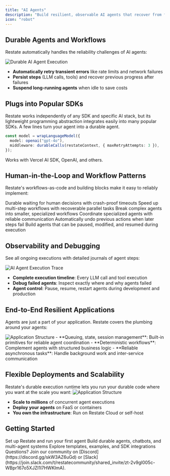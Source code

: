 ```yaml
---
title: "AI Agents"
description: "Build resilient, observable AI agents that recover from failures and handle complex multi-step tasks."
icon: "robot"
---
```


## Durable Agents and Workflows

Restate automatically handles the reliability challenges of AI agents:

<img src="/img/usecases/agents/durable-execution-animation-agents.gif" alt="Durable AI Agent Execution" />

- **Automatically retry transient errors** like rate limits and network failures
- **Persist steps** (LLM calls, tools) and recover previous progress after failures  
- **Suspend long-running agents** when idle to save costs

## Plugs into Popular SDKs

Restate works independently of any SDK and specific AI stack, but its lightweight programming abstraction integrates easily into many popular SDKs. A few lines turn your agent into a durable agent.

```typescript {"CODE_LOAD::ts/src/usecases/agents/weather-agent.ts#here"} 
const model = wrapLanguageModel({
  model: openai("gpt-4o"),
  middleware: durableCalls(restateContext, { maxRetryAttempts: 3 }),
});
```

Works with Vercel AI SDK, OpenAI, and others.

## Human-in-the-Loop and Workflow Patterns

Restate's workflows-as-code and building blocks make it easy to reliably implement:

<CardGroup cols={3}>
    <Card title="Human Approval" icon="user-check">
        Durable waiting for human decisions with crash-proof timeouts
    </Card>
    <Card title="Parallelization" icon="arrows-split-up-and-left">
        Speed up multi-step workflows with recoverable parallel tasks
    </Card>
    <Card title="Sub-workflows" icon="sitemap">
        Break complex agents into smaller, specialized workflows
    </Card>
    <Card title="Multi-agent Orchestration" icon="users-gear">
        Coordinate specialized agents with reliable communication
    </Card>
    <Card title="Compensation Patterns" icon="arrow-rotate-left">
        Automatically undo previous actions when later steps fail
    </Card>
    <Card title="Interruptible Agents" icon="hand">
        Build agents that can be paused, modified, and resumed during execution
    </Card>
</CardGroup>

## Observability and Debugging

See all ongoing executions with detailed journals of agent steps:

<Frame>
<img src="/img/usecases/agents/observability.png" alt="AI Agent Execution Trace" />
</Frame>

- **Complete execution timeline**: Every LLM call and tool execution
- **Debug failed agents**: Inspect exactly where and why agents failed
- **Agent control**: Pause, resume, restart agents during development and production

## End-to-End Resilient Applications

Agents are just a part of your application. Restate covers the plumbing around your agents:
<Frame>
<img src="/img/usecases/agents/end-to-end.png" alt="Application Structure"/>
</Frame>
- **Queuing, state, session management**: Built-in primitives for reliable agent coordination
- **Deterministic workflows**: Complement agents with structured business logic  
- **Reliable asynchronous tasks**: Handle background work and inter-service communication

## Flexible Deployments and Scalability

Restate's durable execution runtime lets you run your durable code where you want at the scale you want:
<img src="/img/usecases/agents/ai-app-layout.png" alt="Application Structure"/>

- **Scale to millions** of concurrent agent executions
- **Deploy your agents** on FaaS or containers
- **You own the infrastructure**: Run on Restate Cloud or self-host

## Getting Started

<CardGroup cols={3}>
  <Card title="Quickstart" icon="rocket" href="/quickstart">
    Set up Restate and run your first agent
  </Card>
  <Card title="Hands-on Tutorial" icon="pen" href="/tour/ai-agents">
    Build durable agents, chatbots, and multi-agent systems
  </Card>
  <Card title="AI Examples" icon="code" href="https://github.com/restatedev/ai-examples">
    Explore templates, examples, and SDK integrations
  </Card>
</CardGroup>

<Info>
    Questions? Join our community on [Discord](https://discord.gg/skW3AZ6uGd) or [Slack](https://join.slack.com/t/restatecommunity/shared_invite/zt-2v9gl005c-WBpr167o5XJZI1l7HWKImA).
</Info>

